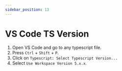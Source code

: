 ```yaml
---
sidebar_position: 13
---
```


# VS Code TS Version

1. Open VS Code and go to any typescript file.
2. Press `Ctrl` + `Shift` + `P`.
3. Click on `Typescript: Select Typescript Version...`
4. Select `Use Workspace Version 5.x.x`.
